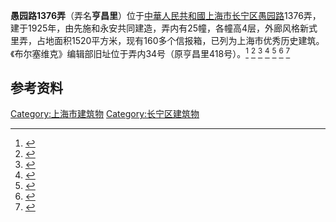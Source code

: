 '''愚园路1376弄'''（弄名'''亨昌里'''）位于[[中華人民共和國|中華人民共和國]][[上海市|上海市]][[长宁区|长宁区]][[愚园路|愚园路]]1376弄，建于1925年，由先施和永安共同建造，弄内有25幢，各幢高4层，外廊风格新式里弄，占地面积1520平方米，现有160多个信报箱，已列为上海市优秀历史建筑。《布尔塞维克》编辑部旧址位于弄内34号（原亨昌里418号）。<ref>{{Cite web|url=http://sh.people.com.cn/n2/2016/0513/c138654-28329064.html|title=上海"网红"马路:在新旧交织的空间里兜幸福圈子--上海频道--人民网|website=sh.people.com.cn|accessdate=2020年9月24日}}</ref>
<ref>{{Cite web|url=https://wap.xinmin.cn/content/30978639.html|title=当年，陈存仁的眼光-手机新民网|website=wap.xinmin.cn|accessdate=2020年9月24日}}</ref>
<ref>{{Cite web|url=http://sh.eastday.com/qtmt/20090911/u1a628396.html|title=老弄堂中的城墙旧影-—上海频道-东方网|website=sh.eastday.com|accessdate=2020年9月24日}}{{Dead link}}</ref>
<ref>{{Cite web|url=https://www.shobserver.com/wx/detail.do?id=83074|title=愚园路100岁了，这条有故事的上海马路藏了太多传奇|website=www.shobserver.com|accessdate=2020年9月24日}}</ref>
<ref>{{Cite web|url=http://fgj.sh.gov.cn/yxlsjz1/20200414/b9946bf8508e4b9689671fcd4146bb86.html|title=优秀历史建筑_上海市房屋管理局|website=fgj.sh.gov.cn|accessdate=2020年9月24日}}</ref>
<ref>{{Cite web|url=http://www.shtong.gov.cn/dfz_web/DFZ/Info?idnode=70917&tableName=userobject1a&id=73692|title=上海地方志办公室|website=www.shtong.gov.cn|accessdate=2020年9月24日}}</ref>
<ref>{{Cite web|url=http://www.shcn.gov.cn/art/2018/4/27/art_3991_464135.html|title=上海长宁区门户网站 区情 愚园路：弄堂穿啊穿，遇见远方遇见诗|website=www.shcn.gov.cn|accessdate=2020年9月24日}}</ref>

==参考资料==
{{Reflist}}

[[Category:上海市建筑物|Category:上海市建筑物]]
[[Category:长宁区建筑物|Category:长宁区建筑物]]